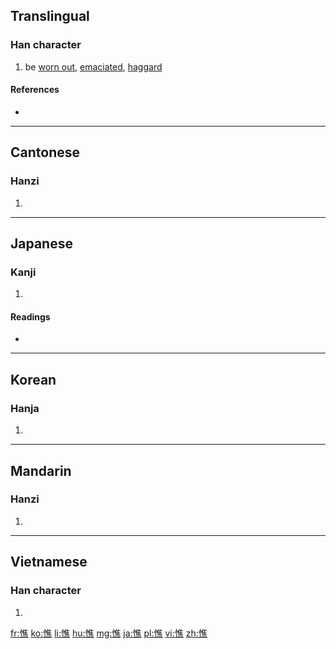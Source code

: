 ==Translingual==

===Han character===
{{Han char|rn=61|rad=心|as=12|sn=15|four=9003<sub>1</sub>|canj=心人土火 (POGF)|ids=⿰[[忄]][[焦]]}}

# be [[worn out]], [[emaciate]]d, [[haggard]]

====References====
* {{Han ref|kx=0402.190|dkj=11213|dj=0742.210|hdz=42355.050|uh=6194|ud=24980|bh=BCAC|bd=48300}}

----

==Cantonese==

===Hanzi===
{{yue-hanzi|jyut=[[ciu4]]|y=chiu4}}

# {{defn|lang=yue|sort=心12}}

----

==Japanese==

===Kanji===
{{ja-kanji|grade=|rs=心12}}

# {{defn|lang=ja|sort=心12}}

====Readings====
* {{ja-readings|on=[[しょう]] (shō)|kun=[[やつれる]] (yatsureru)}}

----

==Korean==

===Hanja===
{{ko-hanja|hangeul=초|eumhun=|rv=cho|mr=ch'o|y=cho}}

# {{defn|lang=ko|sort=心12}}

----

==Mandarin==

===Hanzi===
{{cmn-hanzi|pin=[[qiáo]] ([[qiao2]])|wg=ch'iao<sup>2</sup>}}

# {{defn|lang=cmn|sort=心12}}

----

==Vietnamese==

===Han character===
{{vi-readings|rs=心12| hanviet = tiều}}

# {{defn|lang=vi|sort=心12}}

[[fr:憔]]
[[ko:憔]]
[[li:憔]]
[[hu:憔]]
[[mg:憔]]
[[ja:憔]]
[[pl:憔]]
[[vi:憔]]
[[zh:憔]]